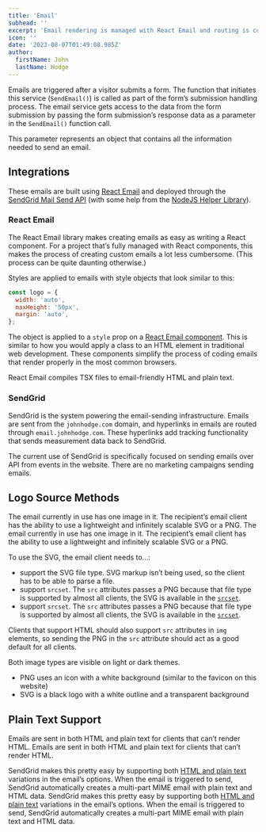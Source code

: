 ```yaml
---
title: 'Email'
subhead: ''
excerpt: 'Email rendering is managed with React Email and routing is controlled with the SendGrid Send API.'
icon: ''
date: '2023-08-07T01:49:08.985Z'
author:
  firstName: John
  lastName: Hodge
---
```



Emails are triggered after a visitor submits a form. The function that initiates this service (`SendEmail()`) is called as part of the form’s submission handling process. The email service gets access to the data from the form submission by passing the form submission’s response data as a parameter in the `SendEmail()` function call.

This parameter represents an object that contains all the information needed to send an email.

## Integrations

These emails are built using [React Email](https://react.email/) and deployed through the [SendGrid Mail Send API](https://docs.sendgrid.com/api-reference/mail-send/mail-send) (with some help from the [NodeJS Helper Library](https://github.com/sendgrid/sendgrid-nodejs)).

### React Email

The React Email library makes creating emails as easy as writing a React component. For a project that’s fully managed with React components, this makes the process of creating custom emails a lot less cumbersome. (This process can be quite daunting otherwise.)

Styles are applied to emails with style objects that look similar to this:

```javascript
const logo = {
  width: 'auto',
  maxHeight: '50px',
  margin: 'auto',
};
```

<GlobalCallout
  message='While using [Tailwind is supported by React Email](https://react.email/docs/components/tailwind) and is used throughout the rest of this project, that system supports styling concepts that are not supported in some email clients. Using Tailwind is of interest, but more research is needed.'
  type='alert'
/>

The object is applied to a `style` prop on a [React Email component](https://react.email/docs/components). This is similar to how you would apply a class to an HTML element in traditional web development. These components simplify the process of coding emails that render properly in the most common browsers.

React Email compiles TSX files to email-friendly HTML and plain text.

### SendGrid

SendGrid is the system powering the email-sending infrastructure. Emails are sent from the `johnhodge.com` domain, and hyperlinks in emails are routed through `email.johnhodge.com`. These hyperlinks add tracking functionality that sends measurement data back to SendGrid.

The current use of SendGrid is specifically focused on sending emails over API from events in the website. There are no marketing campaigns sending emails.

## Logo Source Methods

The email currently in use has one image in it. The recipient’s email client has the ability to use a lightweight and infinitely scalable SVG or a PNG.
The email currently in use has one image in it. The recipient’s email client has the ability to use a lightweight and infinitely scalable SVG or a PNG.

To use the SVG, the email client needs to...:

- support the SVG file type. SVG markup isn’t being used, so the client has to be able to parse a file.
- support `srcset`. The `src` attributes passes a PNG because that file type is supported by almost all clients, the SVG is available in the [`srcset`](https://developer.mozilla.org/en-US/docs/Web/API/HTMLImageElement/srcset).
- support `srcset`. The `src` attributes passes a PNG because that file type is supported by almost all clients, the SVG is available in the [`srcset`](https://developer.mozilla.org/en-US/docs/Web/API/HTMLImageElement/srcset).

Clients that support HTML should also support `src` attributes in `img` elements, so sending the PNG in the `src` attribute should act as a good default for all clients.

<GlobalCallout
  message='SVG is only supported in [about 60% of email clients](https://css-tricks.com/a-guide-on-svg-support-in-email/), and it’s unsupported by some major clients, like Gmail (in web browsers and the iOS app).'
  type='note'
/>

Both image types are visible on light or dark themes.

- PNG uses an icon with a white background (similar to the favicon on this website)
- SVG is a black logo with a white outline and a transparent background

## Plain Text Support

Emails are sent in both HTML and plain text for clients that can’t render HTML.
Emails are sent in both HTML and plain text for clients that can’t render HTML.

SendGrid makes this pretty easy by supporting both [HTML and plain text](https://github.com/sendgrid/sendgrid-nodejs/tree/main/packages/mail#quick-start-hello-email) variations in the email’s options. When the email is triggered to send, SendGrid automatically creates a multi-part MIME email with plain text and HTML data.
SendGrid makes this pretty easy by supporting both [HTML and plain text](https://github.com/sendgrid/sendgrid-nodejs/tree/main/packages/mail#quick-start-hello-email) variations in the email’s options. When the email is triggered to send, SendGrid automatically creates a multi-part MIME email with plain text and HTML data.
